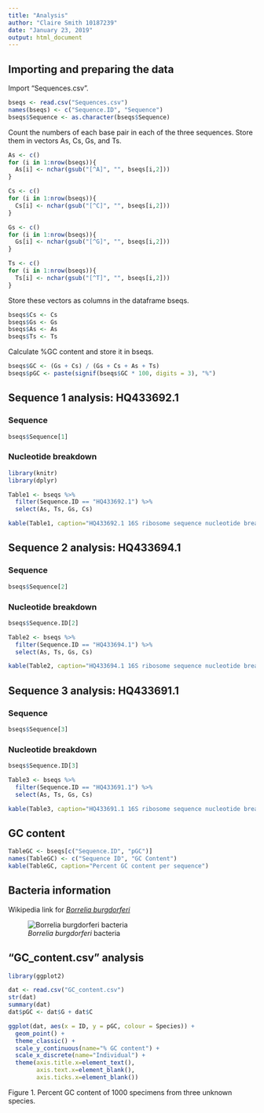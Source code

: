 ```yaml
---
title: "Analysis"
author: "Claire Smith 10187239"
date: "January 23, 2019"
output: html_document
---
```


## Importing and preparing the data

Import "Sequences.csv".
```r
bseqs <- read.csv("Sequences.csv")
names(bseqs) <- c("Sequence.ID", "Sequence")
bseqs$Sequence <- as.character(bseqs$Sequence)
```

Count the numbers of each base pair in each of the three sequences. Store them in vectors As, Cs, Gs, and Ts. 
```r
As <- c()
for (i in 1:nrow(bseqs)){
  As[i] <- nchar(gsub("[^A]", "", bseqs[i,2]))
}

Cs <- c()
for (i in 1:nrow(bseqs)){
  Cs[i] <- nchar(gsub("[^C]", "", bseqs[i,2]))
}

Gs <- c()
for (i in 1:nrow(bseqs)){
  Gs[i] <- nchar(gsub("[^G]", "", bseqs[i,2]))
}

Ts <- c()
for (i in 1:nrow(bseqs)){
  Ts[i] <- nchar(gsub("[^T]", "", bseqs[i,2]))
}
```

Store these vectors as columns in the dataframe bseqs. 
```r
bseqs$Cs <- Cs
bseqs$Gs <- Gs
bseqs$As <- As
bseqs$Ts <- Ts
```

Calculate %GC content and store it in bseqs. 
```r
bseqs$GC <- (Gs + Cs) / (Gs + Cs + As + Ts)
bseqs$pGC <- paste(signif(bseqs$GC * 100, digits = 3), "%")
```

## Sequence 1 analysis: HQ433692.1

### Sequence
```r
bseqs$Sequence[1]
```

### Nucleotide breakdown
```r
library(knitr)
library(dplyr)

Table1 <- bseqs %>%
  filter(Sequence.ID == "HQ433692.1") %>%
  select(As, Ts, Gs, Cs)

kable(Table1, caption="HQ433692.1 16S ribosome sequence nucleotide breakdown")
```

## Sequence 2 analysis: HQ433694.1

### Sequence
```r
bseqs$Sequence[2]
```

### Nucleotide breakdown
```r
bseqs$Sequence.ID[2]

Table2 <- bseqs %>%
  filter(Sequence.ID == "HQ433694.1") %>%
  select(As, Ts, Gs, Cs)

kable(Table2, caption="HQ433694.1 16S ribosome sequence nucleotide breakdown")
```

## Sequence 3 analysis: HQ433691.1

### Sequence
```r
bseqs$Sequence[3]
```

### Nucleotide breakdown
```r
bseqs$Sequence.ID[3]

Table3 <- bseqs %>%
  filter(Sequence.ID == "HQ433691.1") %>%
  select(As, Ts, Gs, Cs)

kable(Table3, caption="HQ433691.1 16S ribosome sequence nucleotide breakdown")
```

## GC content

```r
TableGC <- bseqs[c("Sequence.ID", "pGC")]
names(TableGC) <- c("Sequence ID", "GC Content")
kable(TableGC, caption="Percent GC content per sequence")
```

## Bacteria information 
Wikipedia link for [*Borrelia burgdorferi*](https://en.wikipedia.org/wiki/Borrelia_burgdorferi)

![*Borrelia burgdorferi* bacteria](Bacteria.jpg)

## "GC_content.csv" analysis
```r
library(ggplot2)

dat <- read.csv("GC_content.csv")
str(dat)
summary(dat)
dat$pGC <- dat$G + dat$C

ggplot(dat, aes(x = ID, y = pGC, colour = Species)) + 
  geom_point() + 
  theme_classic() +
  scale_y_continuous(name="% GC content") + 
  scale_x_discrete(name="Individual") + 
  theme(axis.title.x=element_text(),
        axis.text.x=element_blank(),
        axis.ticks.x=element_blank())

```

Figure 1. Percent GC content of 1000 specimens from three unknown species. 
